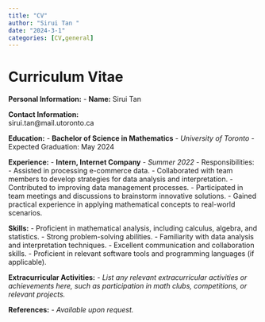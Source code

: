 ```yaml
---
title: "CV"
author: "Sirui Tan "
date: "2024-3-1"
categories: [CV,general]
---
```


# Curriculum Vitae

**Personal Information:** - **Name:** Sirui Tan

**Contact Information:**\
sirui.tan\@mail.utoronto.ca

**Education:** - **Bachelor of Science in Mathematics** - *University of Toronto* - Expected Graduation: May 2024

**Experience:** - **Intern, Internet Company** - *Summer 2022* - Responsibilities: - Assisted in processing e-commerce data. - Collaborated with team members to develop strategies for data analysis and interpretation. - Contributed to improving data management processes. - Participated in team meetings and discussions to brainstorm innovative solutions. - Gained practical experience in applying mathematical concepts to real-world scenarios.

**Skills:** - Proficient in mathematical analysis, including calculus, algebra, and statistics. - Strong problem-solving abilities. - Familiarity with data analysis and interpretation techniques. - Excellent communication and collaboration skills. - Proficient in relevant software tools and programming languages (if applicable).

**Extracurricular Activities:** - *List any relevant extracurricular activities or achievements here, such as participation in math clubs, competitions, or relevant projects.*

**References:** - *Available upon request.*